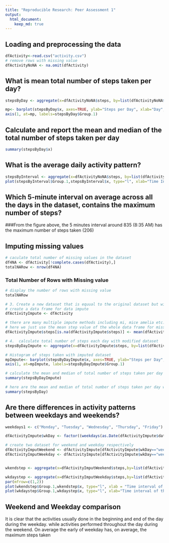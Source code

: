 ```yaml
---
title: "Reproducible Research: Peer Assessment 1"
output: 
  html_document:
    keep_md: true
---
```



## Loading and preprocessing the data
```r
dfActivity<-read.csv("activity.csv")
# remove rows with missing value
dfActivityNoNA <- na.omit(dfActivity)
```



## What is mean total number of steps taken per day?
```r
stepsByDay <- aggregate(x=dfActivityNoNA$steps, by=list(dfActivityNoNA$date), FUN=sum)

mp<- barplot(stepsByDay$x, axes=TRUE, ylab="Steps per Day", xlab="Day", main="Steps Taken Per Day")
axis(1, at=mp, labels=stepsByDay$Group.1)

```

## Calculate and report the mean and median of the total number of steps taken per day

```r
summary(stepsByDay$x)

```

## What is the average daily activity pattern?
```r
stepsByInterval <- aggregate(x=dfActivityNoNA$steps, by=list(dfActivityNoNA$interval), FUN=mean)
plot(stepsByInterval$Group.1,stepsByInterval$x, type="l", xlab="Time Interval in Military Format",ylab="Steps in every 5 minutes interval")
```


## Which 5-minute interval on average across all the days in the dataset, contains the maximum number of steps?
###From the figure above, the 5 minutes interval around 835 (8:35 AM) has the maximum number of steps taken (206)

## Imputing missing values
```r
# caculate total number of missing values in the dataset
df4NA <- dfActivity[!complete.cases(dfActivity),]
totalNARow <- nrow(df4NA)
```

### Total Number of Rows with Missing value
```r
# display the number of rows with missing value
totalNARow
```

```r
# 3. Create a new dataset that is equual to the original dataset but with the missing data filled in
# create a data frame for data impute
dfActivityImpute <- dfActivity

# there are many multiple impute methods including mi, mice amelia etc. 
# here we just use the mean step value of the whole data frame for missing value
dfActivityImpute$steps[is.na(dfActivityImpute$steps)] <- mean(dfActivityImpute$steps, na.rm=TRUE)

# 4.  calculate total number of steps each day with modified dataset
stepsByDayImpute <- aggregate(x=dfActivityImpute$steps, by=list(dfActivityImpute$date), FUN=sum)

# Histogram of steps taken with imputed dataset
mpImpute<- barplot(stepsByDayImpute$x, axes=TRUE, ylab="Steps per Day", xlab="Day", main="Steps Taken Per Day with Missing Valued Filled")
axis(1, at=mpImpute, labels=stepsByDayImpute$Group.1)

# calculate the mean and median of total number of steps taken per day with the imputed dataset
summary(stepsByDayImpute)

# here are the mean and median of total number of steps taken per day with non-modified dataset
summary(stepsByDay)


```



## Are there differences in activity patterns between weekdays and weekends?
```r
weekdays1 <- c("Monday", "Tuesday", "Wednesday", "Thursday", "Friday")

dfActivityImpute$wkDay <- factor((weekdays(as.Date(dfActivityImpute$date)) %in% weekdays1), levels=c(FALSE, TRUE), labels=c("weekend", "weekday"))

# create two dataset for weekend and weekday respectively
dfActivityImputWeekend <- dfActivityImpute[dfActivityImpute$wkDay=="weekend",]
dfActivityImputWeekday <- dfActivityImpute[dfActivityImpute$wkDay=="weekday",]


wkendstep <- aggregate(x=dfActivityImputWeekend$steps,by=list(dfActivityImputWeekend$interval), FUN=mean)

wkdaystep <- aggregate(x=dfActivityImputWeekday$steps,by=list(dfActivityImputWeekday$interval), FUN=mean)
par(mfrow=c(1,2))
plot(wkendstep$Group.1,wkendstep$x, type="l", xlab = "Time interval of the day in Military format", ylab="Steps taken per interval", main="Steps taken in the weekend")
plot(wkdaystep$Group.1,wkdaystep$x, type="l", xlab="Time interval of the day in Military format", ylab="Steps taken per interval", main="Steps taken in the weekday")
```

## Weekend and Weekday comparison
It is clear that the activities usually done in the beginning and end of the day during the weekday.
while activities performed throughout the day during the weekend.  On average the early of weekday has,
on average, the maximum steps taken
